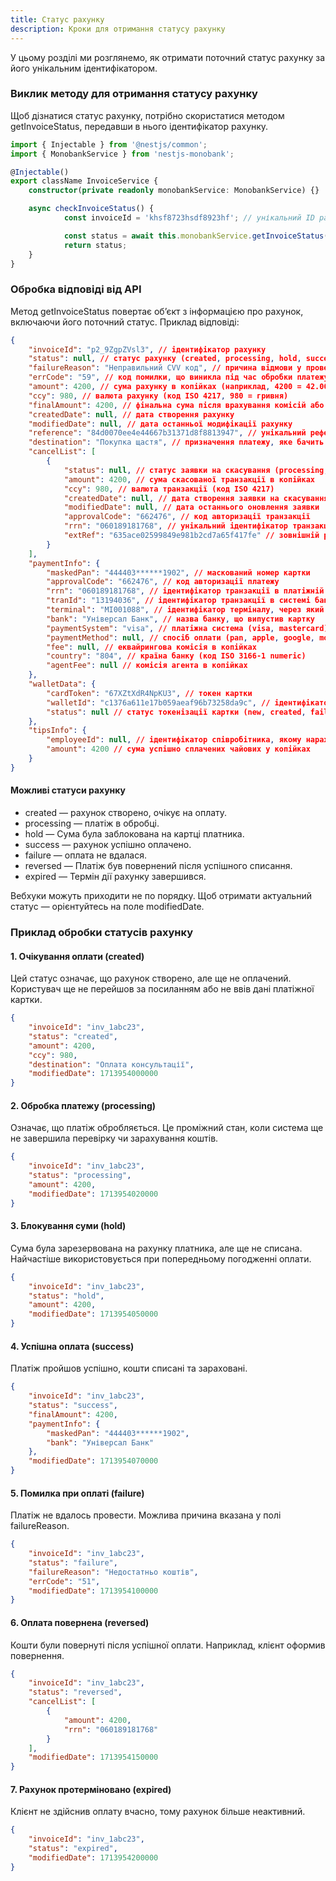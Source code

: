```yaml
---
title: Статус рахунку
description: Кроки для отримання статусу рахунку
---
```


У цьому розділі ми розглянемо, як отримати поточний статус рахунку за його унікальним ідентифікатором.

<Steps />

### Виклик методу для отримання статусу рахунку

Щоб дізнатися статус рахунку, потрібно скористатися методом getInvoiceStatus, передавши в нього ідентифікатор рахунку.

```typescript
import { Injectable } from '@nestjs/common';
import { MonobankService } from 'nestjs-monobank';

@Injectable()
export className InvoiceService {
  	constructor(private readonly monobankService: MonobankService) {}

  	async checkInvoiceStatus() {
    		const invoiceId = 'khsf8723hsdf8923hf'; // унікальний ID рахунку

    		const status = await this.monobankService.getInvoiceStatus(invoiceId);
    		return status;
  	}
}
```

### Обробка відповіді від API

Метод getInvoiceStatus повертає об’єкт з інформацією про рахунок, включаючи його поточний статус. Приклад відповіді:

```json
{
    "invoiceId": "p2_9ZgpZVsl3", // ідентифікатор рахунку
    "status": null, // статус рахунку (created, processing, hold, success, failure, reversed, expired)
    "failureReason": "Неправильний CVV код", // причина відмови у проведенні платежу (заповнюється при статусі failure)
    "errCode": "59", // код помилки, що виникла під час обробки платежу
    "amount": 4200, // сума рахунку в копійках (наприклад, 4200 = 42.00 грн)
    "ccy": 980, // валюта рахунку (код ISO 4217, 980 = гривня)
    "finalAmount": 4200, // фінальна сума після врахування комісій або часткових повернень
    "createdDate": null, // дата створення рахунку
    "modifiedDate": null, // дата останньої модифікації рахунку
    "reference": "84d0070ee4e44667b31371d8f8813947", // унікальний референс, який встановлюється продавцем
    "destination": "Покупка щастя", // призначення платежу, яке бачить користувач
    "cancelList": [
        {
            "status": null, // статус заявки на скасування (processing, success, failure)
            "amount": 4200, // сума скасованої транзакції в копійках
            "ccy": 980, // валюта транзакції (код ISO 4217)
            "createdDate": null, // дата створення заявки на скасування
            "modifiedDate": null, // дата останнього оновлення заявки
            "approvalCode": "662476", // код авторизації транзакції
            "rrn": "060189181768", // унікальний ідентифікатор транзакції в платіжній системі
            "extRef": "635ace02599849e981b2cd7a65f417fe" // зовнішній референс, який встановлюється продавцем
        }
    ],
    "paymentInfo": {
        "maskedPan": "444403******1902", // маскований номер картки
        "approvalCode": "662476", // код авторизації платежу
        "rrn": "060189181768", // ідентифікатор транзакції в платіжній системі
        "tranId": "13194036", // ідентифікатор транзакції в системі банку
        "terminal": "MI001088", // ідентифікатор терміналу, через який проведено платіж
        "bank": "Універсал Банк", // назва банку, що випустив картку
        "paymentSystem": "visa", // платіжна система (visa, mastercard)
        "paymentMethod": null, // спосіб оплати (pan, apple, google, monobank, wallet, direct)
        "fee": null, // еквайрингова комісія в копійках
        "country": "804", // країна банку (код ISO 3166-1 numeric)
        "agentFee": null // комісія агента в копійках
    },
    "walletData": {
        "cardToken": "67XZtXdR4NpKU3", // токен картки
        "walletId": "c1376a611e17b059aeaf96b73258da9c", // ідентифікатор гаманця
        "status": null // статус токенізації картки (new, created, failed)
    },
    "tipsInfo": {
        "employeeId": null, // ідентифікатор співробітника, якому нараховуються чайові
        "amount": 4200 // сума успішно сплачених чайових у копійках
    }
}
```

#### Можливі статуси рахунку

<ul className="my-6 ml-6 list-disc [&amp;>li]:mt-2">
    <li>created — рахунок створено, очікує на оплату.</li>
    <li>processing — платіж в обробці.</li>
    <li>hold — Сума була заблокована на картці платника.</li>
    <li>success — рахунок успішно оплачено.</li>
    <li>failure — оплата не вдалася.</li>
    <li>reversed — Платіж був повернений після успішного списання.</li>
    <li>expired — Термін дії рахунку завершився.</li>
</ul>

<Callout title="Важливо знати:">
Вебхуки можуть приходити не по порядку. Щоб отримати актуальний статус — орієнтуйтесь на поле modifiedDate.
</Callout>

### Приклад обробки статусів рахунку

#### 1. Очікування оплати (created)

Цей статус означає, що рахунок створено, але ще не оплачений. Користувач ще не перейшов за посиланням або не ввів дані платіжної картки.

```json
{
    "invoiceId": "inv_1abc23",
    "status": "created",
    "amount": 4200,
    "ccy": 980,
    "destination": "Оплата консультації",
    "modifiedDate": 1713954000000
}
```

#### 2. Обробка платежу (processing)

Означає, що платіж обробляється. Це проміжний стан, коли система ще не завершила перевірку чи зарахування коштів.

```json
{
    "invoiceId": "inv_1abc23",
    "status": "processing",
    "amount": 4200,
    "modifiedDate": 1713954020000
}
```

#### 3. Блокування суми (hold)

Сума була зарезервована на рахунку платника, але ще не списана. Найчастіше використовується при попередньому погодженні оплати.

```json
{
    "invoiceId": "inv_1abc23",
    "status": "hold",
    "amount": 4200,
    "modifiedDate": 1713954050000
}
```

#### 4. Успішна оплата (success)

Платіж пройшов успішно, кошти списані та зараховані.

```json
{
    "invoiceId": "inv_1abc23",
    "status": "success",
    "finalAmount": 4200,
    "paymentInfo": {
        "maskedPan": "444403******1902",
        "bank": "Універсал Банк"
    },
    "modifiedDate": 1713954070000
}
```

#### 5. Помилка при оплаті (failure)

Платіж не вдалось провести. Можлива причина вказана у полі failureReason.

```json
{
    "invoiceId": "inv_1abc23",
    "status": "failure",
    "failureReason": "Недостатньо коштів",
    "errCode": "51",
    "modifiedDate": 1713954100000
}
```

#### 6. Оплата повернена (reversed)

Кошти були повернуті після успішної оплати. Наприклад, клієнт оформив повернення.

```json
{
    "invoiceId": "inv_1abc23",
    "status": "reversed",
    "cancelList": [
        {
            "amount": 4200,
            "rrn": "060189181768"
        }
    ],
    "modifiedDate": 1713954150000
}
```

#### 7. Рахунок протерміновано (expired)

Клієнт не здійснив оплату вчасно, тому рахунок більше неактивний.

```json
{
    "invoiceId": "inv_1abc23",
    "status": "expired",
    "modifiedDate": 1713954200000
}
```
